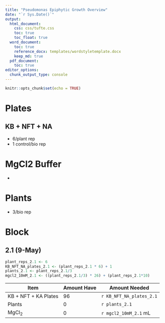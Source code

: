 ```yaml
---
title: "Pseudomonas Epiphytic Growth Overview"
date: "`r Sys.Date()`"
output:
  html_document:
    css: css/tufte.css
    toc: true
    toc_float: true
  word_document:
    toc: true
    reference_docx: templates/wordstyletemplate.docx
    keep_md: true
  pdf_document:
    toc: true
editor_options:
  chunk_output_type: console
---
```


```r
knitr::opts_chunk$set(echo = TRUE)
```

# Plates

## KB + NFT + NA

-   6/plant rep
-   1 control/bio rep

# MgCl2 Buffer

-   

# Plants

-   3/bio rep

# Block

## 2.1 (9-May)

```r
plant_reps_2.1 <- 6
KB_NFT_NA_plates_2.1 <- (plant_reps_2.1 * 6) + 1
plants_2.1 <- plant_reps_2.1/3
mgcl2_10mM_2.1 <- ((plant_reps_2.1/3) * 26) + (plant_reps_2.1*10)
```

| Item                 | Amount Have | Amount Needed        |
|----------------------|-------------|----------------------|
| KB + NFT + KA Plates | 96          | `r KB_NFT_NA_plates_2.1` |
| Plants               | 0            | `r plants_2.1`         |
| MgCl~2~              | 0            | `r mgcl2_10mM_2.1` mL     |
